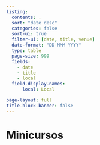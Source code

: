 ```yaml
---
listing:
  contents: .
  sort: "date desc"
  categories: false
  sort-ui: true
  filter-ui: [date, title, venue]
  date-format: "DD MMM YYYY"
  type: table
  page-size: 999
  fields:
    - date
    - title
    - local
  field-display-names:
      local: Local

page-layout: full
title-block-banner: false
---
```


<h1>Minicursos</h1>
